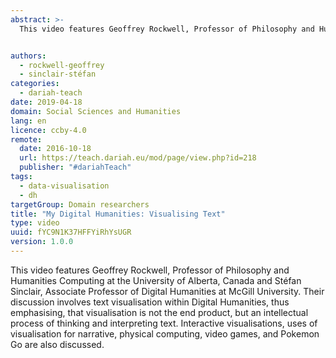 ```yaml
---
abstract: >-
  This video features Geoffrey Rockwell, Professor of Philosophy and Humanities Computing at the University of Alberta, Canada and Stéfan Sinclair, Associate Professor of Digital Humanities at McGill University.  Their discussion involves text visualisation within Digital Humanities, thus emphasising, that visualisation is not the end product, but an intellectual process of thinking and interpreting text.


authors:
  - rockwell-geoffrey
  - sinclair-stéfan
categories:
  - dariah-teach
date: 2019-04-18
domain: Social Sciences and Humanities
lang: en
licence: ccby-4.0
remote:
  date: 2016-10-18
  url: https://teach.dariah.eu/mod/page/view.php?id=218
  publisher: "#dariahTeach"
tags:
  - data-visualisation
  - dh
targetGroup: Domain researchers
title: "My Digital Humanities: Visualising Text"
type: video
uuid: fYC9N1K37HFFYiRhYsUGR
version: 1.0.0
---
```


This video features Geoffrey Rockwell, Professor of Philosophy and Humanities Computing at the University of Alberta, Canada and Stéfan Sinclair, Associate Professor of Digital Humanities at McGill University. Their discussion involves text visualisation within Digital Humanities, thus emphasising, that visualisation is not the end product, but an intellectual process of thinking and interpreting text. Interactive visualisations, uses of visualisation for narrative, physical computing, video games, and Pokemon Go are also discussed.

<VideoCard title="Geoffrey Rockwell and Stéfan Sinclair on Visualising Text" id="uamyLcWtECg" image="images/stefan-sinclair.jpg" />
